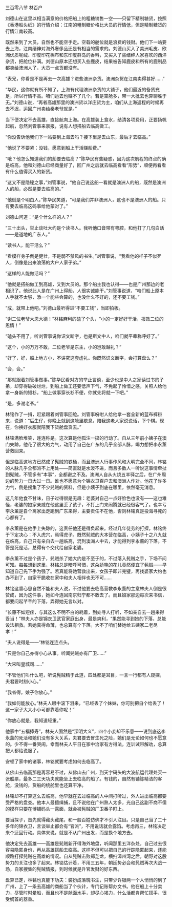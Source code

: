 

三百零八节 林百户

刘德山在这里以相当满意的价格把船上的粗糖销售一空――只留下精制糖货，按照《香港船头纸》的行情介绍：江南的粗制糖价格比大员的行情低，但是精制糖货的行情江南较高。

既然来到了大员，自然也不能空手走。空载的舱位就是浪费的钱财。他们下一站要去上海，江南缙绅对海外奢侈品还是有相当的需求的。刘德山买入了美洲毛皮、欧洲优质呢绒、印度印花棉布和东印度群岛的香料，又买入了些缙绅人家喜欢的西洋杂货，把舱位补满。刘德山原本还想买入些鹿皮，结果被告知鹿皮和所有的鹿制品都卖给澳洲人了，大员一点货都没有。

“表兄，你看是不是再去一次高雄？进些澳洲杂货。澳洲杂货在江南卖得甚好……”

“华民，这你就有所不知了。上海有代理澳洲杂货的大铺子，他们最近的备货充足，所以行情不高。咱们运去也赚不了几个。若是空舱多，带一大批去也算聊胜于无。”刘德山说，“再者高雄那里的澳洲货以洋庄货为主，咱们从上海返程的时候再去不迟，运回广州卖给秦老爷就是。”

当下便决定不去高雄，直接航向上海。在高雄装上食水，结清各项费用，正要扬帆起航，忽然刘管事来禀报，说有人想搭船去临高做工。

“你没告诉他我们下一站要到上海去吗？接下里是去山东，最后才去临高。”

“他说了不要紧：没钱，愿意到船上干活赚船费。”

“哦？他怎么知道我们的船要去临高？”陈华民有些疑惑，因为这次航程的终点的确是临高，他和刘德山已经商量好了，回广州之后就去临高看看“形势”，顺便再看看有什么值得买入的新货。

“这又不是隐秘之事，”刘管事说，“他自己说这船一看就是澳洲人的船，既然是澳洲人的船，必然是要去临高的。”

“他倒是个明白人，”陈华民笑道，“可是我们并非澳洲人，这也不是澳洲人的船。只有要去临高这码事给他蒙对了。”

刘德山问道：“是个什么样的人？”

“三十出头，举止谈吐大约是个读书人。我听他口音带有粤腔，和他打了几句白话――是道地的广东人。”

“读书人，能干活么？”

“看模样身子倒是健壮，不是弱不禁风的书生。”刘管事说，“我看他的样子不似歹人，倒像是出来浪荡的大户人家子弟。”

“这样的人能做活吗？”

“他就是搭船做工到高雄，又到大员的。那个船主我也认得――也是广州那边的老相识了。他说此人是在广州上得船，人很实诚能干。”刘管事说道，“咱们船上原本人手就不太够，添一个能些会算的，也没什么不好的，还不要工钱。”

“成，就带上他吧。”刘德山最听得进“不要工钱”，当即拍板。

“谢二位老爷大恩大德！”林铭麻利的磕了个头，“小的一定好好干活，报效二位的恩情！”

“磕头不用了，听刘管事说你识文断字，也是斯文中人，咱们就平辈称呼好了。”

“这个，小的万万不敢，二位老爷是东主，小的岂敢越礼？”

“好了，好，船上地方小，不讲究这套虚礼。你既然识文断字，会打算盘么？”

“会，会。”

“那就跟着刘管事做事。”陈华民看对方的举止言谈，至少也是中人之家读过书的子弟，却穿得破破烂烂，到船上做工还要低声下气，不免起了怜惜之感，关照人给他拿一身新的短衫，“船上做事穿长衫不便，你就先将就一下吧。”

“是，多谢老爷。”

林铭作了一揖，赶紧跟着刘管事回舱。刘管事吩咐人给他拿一套全新的蓝布裤褂来，说道：“后生仔，你晚上就到这舱里歇息，陪我这老人家说说话，下个棋。现在，你换好衣服就陪我下货舱盘货去。”

林铭满脸堆笑，连连称是。这次算是他孤注一掷的行动了。自从三年前小姨子在澳门失踪，他花了很大的力气，动用了自己在广东的几乎全部人脉，竭力想把李永薰营救回来。

但是临高这地方已然成了髡贼的铁桶，而且澳洲人行事作风和大明完全不同，林铭的人脉几乎全都派不上用处――简直就是水泼不进，而且多数人一听说这事情牵扯到髡贼，不管多有“本事”，全都避之不及。澳洲人自从火烧五羊驿之后，在广州周边的势力一日大过一日。谁也不愿意为个锦衣卫百户去和澳洲人作对。他花了许多力气，倒是搜集了不少髡贼的资料，但是小姨子到底在哪里，依然毫无消息。

这几年他食不甘味，日子过得很是无趣：老婆对自己一点好脸色也没有――这也难怪，老婆的娘家亲戚在他这里丢了孩子，不打上门来闹腾就已经很客气了。也幸亏李永薰是自个离家出走跑到广东来得，主要责任不在他，否则林铭真是投海寻死的心都有了。

李永薰是在他手上失踪的，这责任他还是得负起来。经过几年徒劳的打探，林铭终于下定决心：不入虎穴，焉得虎子。既然髡贼的大本营在临高，小姨子十之八九就在临高，自己只有亲自去一趟临高，混到澳洲人中去，才能得到李永薰的下落。不管是死是活，总得有个交代给自家老婆。

李永薰不过是个孩子，髡贼杀了她大约是不至于的，不过落入髡贼之手，下场不问可知。每每想到这里，林铭总是暗呼可惜，这朵娇艳的花儿竟然便宜了髡贼――早知道自己先下手为强了。若真能将她营救出来，女孩子即非完璧，再找婆家大约也办不到了，自家干脆收在家中和夫人相伴也无不可……

林铭这番心思自然不能和夫人说，不过他要去临高营救李永薰的主意林夫人倒是很赞成，因为这件事，她如今连回南京归宁都不敢去了。而且娘家那边每次来书信，都要问起芊芊的下落，弄得她无言以对。

“长藤不如短疼，与其这么不明不白的耗着，到处寻人打听，不如亲自去一趟来得妥当！”林夫人亦是锦衣卫武官家庭出身，最是爽利，“果然能寻到她的下落，总能设法相救。若她真得命薄，也总算有个下落。大不了咱们替她给五姨家二老尽孝！”

“夫人说得是――”林铭连连点头。

“只是你自己亦得小心从事。听闻髡贼亦有厂卫……”

“大宋叫皇城司……”

“不管他们叫什么吧，听说髡贼精于此道，四处都是耳目，一言一行都有人窥探，夫君要时刻小心。”

“我省得。娘子你放心。”

“我如何能放心。”林夫人眼中滚下泪来，“已经丢了个妹妹，你可别把自个给丢了！这一家子大大小小可都靠着你呢！”

“你放心就是，我知道轻重。”

他家中“五福捧寿”，林夫人固然是“深明大义”，四个小妾却不乐意――说到底这李永薰的死活和她们没有多大关系，夫君要去冒生死之险，她们是无论如何也不愿意的。少不得一番哭闹，幸而林夫人平日在家中治家有方得法，连训诫带解劝，总算把人都给说服了。

安顿了家中的诸事，林铭就要考虑如何去临高了。

从佛山去临高那是再容易不过，从佛山去广州，到天字码头的大波航运代理处买一张船票，最多二三天功夫就能坐上去临高的船了。有钱的，自然有铺陈精洁的客舱，没钱的，货船的统舱里也还算干净。

林铭却不打算这么去临高，他早就在去过临高的人中间打听过，外人进出临高都要受严格的盘查。他本人最擅缉捕，且不说他在广州熟人太多，光自己这副不商不儒的摸样只要在博铺码头一露面，就会被髡贼的厂卫番子盯上。

要当探子，首先就得藏头藏尾，和一般百姓仿佛才不引人注目。只是自己当了二十多年的锦衣卫，言谈举止都会有“官派”，不用说话就会露馅。考虑再三，林铭决定来个迂回行动。具体来说，就是不从广州出发，而是换个地方去。

他决定先去高雄――高雄是髡贼新开得海外地盘，听闻那里五洋杂处，自己过去很容易隐匿身份，再从高雄搭船去临高。这样不但可以把自己的行踪隐匿起来，还能顺路打探髡贼在高雄的情况。自从髡贼击败郑芝龙，横扫漳州湾之后，朝野对这股势力的关注也多了起来。林铭估计着，不用三五年，朝廷势必会和髡贼再次大战一场，自家搜集的髡贼情报，到时候就是升官发财的好东西。

盘算已定，林铭也真能下功夫：装扮成落魄书生，只带少许银两一个人悄悄的到了广州，上了一条去高雄的商船当了个伙计，专门记账帮办文书。他在船上十分卖力，尽管时时晕船，而且也不是舱面水手，却尽心竭力，什么活都肯帮忙搭手，很受纲首的器重。

